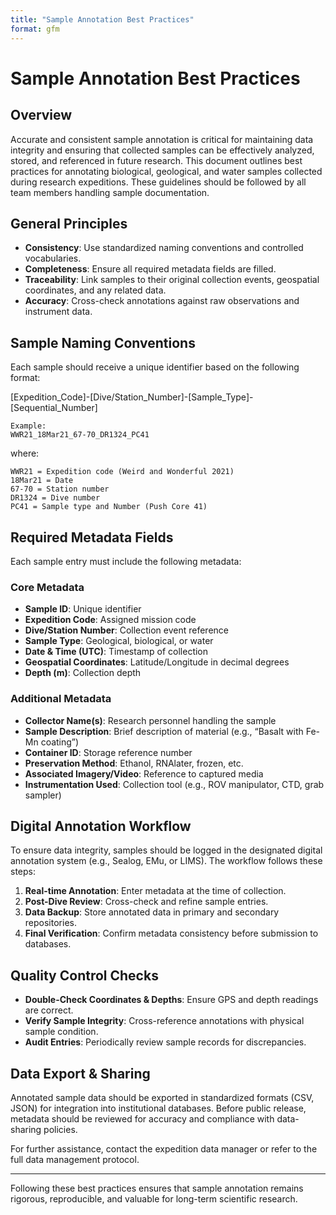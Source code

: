 ```yaml
---
title: "Sample Annotation Best Practices"
format: gfm
---
```


# Sample Annotation Best Practices 

## Overview
Accurate and consistent sample annotation is critical for maintaining data integrity and ensuring that collected samples can be effectively analyzed, stored, and referenced in future research. This document outlines best practices for annotating biological, geological, and water samples collected during research expeditions. These guidelines should be followed by all team members handling sample documentation.

## General Principles
- **Consistency**: Use standardized naming conventions and controlled vocabularies.
- **Completeness**: Ensure all required metadata fields are filled.
- **Traceability**: Link samples to their original collection events, geospatial coordinates, and any related data.
- **Accuracy**: Cross-check annotations against raw observations and instrument data.

## Sample Naming Conventions
Each sample should receive a unique identifier based on the following format:

[Expedition_Code]-[Dive/Station_Number]-[Sample_Type]-[Sequential_Number]
``` 
Example:
WWR21_18Mar21_67-70_DR1324_PC41
``` 
where:
```
WWR21 = Expedition code (Weird and Wonderful 2021)
18Mar21 = Date
67-70 = Station number
DR1324 = Dive number
PC41 = Sample type and Number (Push Core 41)
```

## Required Metadata Fields
Each sample entry must include the following metadata:

### Core Metadata
- **Sample ID**: Unique identifier
- **Expedition Code**: Assigned mission code
- **Dive/Station Number**: Collection event reference
- **Sample Type**: Geological, biological, or water
- **Date & Time (UTC)**: Timestamp of collection
- **Geospatial Coordinates**: Latitude/Longitude in decimal degrees
- **Depth (m)**: Collection depth

### Additional Metadata
- **Collector Name(s)**: Research personnel handling the sample
- **Sample Description**: Brief description of material (e.g., "Basalt with Fe-Mn coating")
- **Container ID**: Storage reference number
- **Preservation Method**: Ethanol, RNAlater, frozen, etc.
- **Associated Imagery/Video**: Reference to captured media
- **Instrumentation Used**: Collection tool (e.g., ROV manipulator, CTD, grab sampler)

## Digital Annotation Workflow
To ensure data integrity, samples should be logged in the designated digital annotation system (e.g., Sealog, EMu, or LIMS). The workflow follows these steps:

1. **Real-time Annotation**: Enter metadata at the time of collection.
2. **Post-Dive Review**: Cross-check and refine sample entries.
3. **Data Backup**: Store annotated data in primary and secondary repositories.
4. **Final Verification**: Confirm metadata consistency before submission to databases.

## Quality Control Checks
- **Double-Check Coordinates & Depths**: Ensure GPS and depth readings are correct.
- **Verify Sample Integrity**: Cross-reference annotations with physical sample condition.
- **Audit Entries**: Periodically review sample records for discrepancies.

## Data Export & Sharing
Annotated sample data should be exported in standardized formats (CSV, JSON) for integration into institutional databases. Before public release, metadata should be reviewed for accuracy and compliance with data-sharing policies.

For further assistance, contact the expedition data manager or refer to the full data management protocol.

---

Following these best practices ensures that sample annotation remains rigorous, reproducible, and valuable for long-term scientific research.
